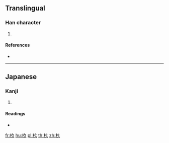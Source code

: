 {{character info/new}}
==Translingual==

===Han character===
{{Han char|rn=75|rad=木|as=03|sn=7|four=|canj=DNO,XDNO|ids=⿰木久}}

# {{defn|Han|sort=木03}}

====References====
* {{Han ref|kx=0513.011|hdz=21161.091|uh=6766|ud=26470}}

----

==Japanese==

===Kanji===
{{ja-kanji|grade=|rs=木03}}

# {{defn|lang=ja|sort=木03}}

====Readings====
* {{ja-readings|on=|kun=[[すぎ]] (sugi)}}

[[fr:杦]]
[[hu:杦]]
[[pl:杦]]
[[th:杦]]
[[zh:杦]]